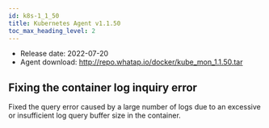 ```yaml
---
id: k8s-1_1_50
title: Kubernetes Agent v1.1.50
toc_max_heading_level: 2
---
```



-   Release date: 2022-07-20
-   Agent download: http://repo.whatap.io/docker/kube_mon_1.1.50.tar

## Fixing the container log inquiry error

Fixed the query error caused by a large number of logs due to an excessive or insufficient log query buffer size in the container.
